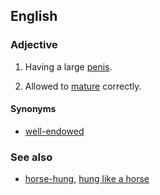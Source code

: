 ==English==

===Adjective===
{{en-adj|pos=[[well]][[-]][[hung]]|better-hung|best-hung}}

# {{informal}} Having a large [[penis]].
# {{context|of [[game]] meat}} Allowed to [[mature]] correctly.

====Synonyms====
* {{sense|having a large penis}} [[well-endowed]]

===See also===
* [[horse-hung]], [[hung like a horse]]